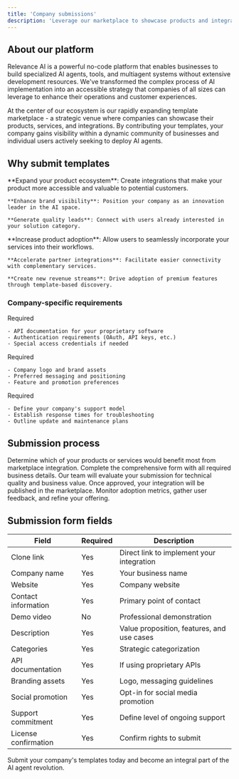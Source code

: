 ```yaml
---
title: 'Company submissions'
description: 'Leverage our marketplace to showcase products and integrations'
---
```


## About our platform

Relevance AI is a powerful no-code platform that enables businesses to build specialized AI agents, tools, and multiagent systems without extensive development resources. We've transformed the complex process of AI implementation into an accessible strategy that companies of all sizes can leverage to enhance their operations and customer experiences.

At the center of our ecosystem is our rapidly expanding template marketplace - a strategic venue where companies can showcase their products, services, and integrations. By contributing your templates, your company gains visibility within a dynamic community of businesses and individual users actively seeking to deploy AI agents.

## Why submit templates

<Tabs>
  <Tab title="Reach & visibility">
    **Expand your product ecosystem**: Create integrations that make your product more accessible and valuable to potential customers.

    **Enhance brand visibility**: Position your company as an innovation leader in the AI space.

    **Generate quality leads**: Connect with users already interested in your solution category.
  </Tab>
  <Tab title="Business growth">
    **Increase product adoption**: Allow users to seamlessly incorporate your services into their workflows.

    **Accelerate partner integrations**: Facilitate easier connectivity with complementary services.

    **Create new revenue streams**: Drive adoption of premium features through template-based discovery.
  </Tab>
</Tabs>

### Company-specific requirements

<CardGroup cols={3}>
  <Card title="API & integration details" icon="code">
    <span className="required">Required</span>
    
    - API documentation for your proprietary software
    - Authentication requirements (OAuth, API keys, etc.)
    - Special access credentials if needed
  </Card>
  
  <Card title="Branding & marketing" icon="palette">
    <span className="required">Required</span>
    
    - Company logo and brand assets
    - Preferred messaging and positioning
    - Feature and promotion preferences
  </Card>
  
  <Card title="Support & maintenance" icon="headset">
    <span className="required">Required</span>
    
    - Define your company's support model
    - Establish response times for troubleshooting
    - Outline update and maintenance plans
  </Card>
</CardGroup>

## Submission process

<Steps>
  <Step title="Strategic planning">
    Determine which of your products or services would benefit most from marketplace integration.
  </Step>
  <Step title="Submission">
    Complete the comprehensive form with all required business details.
  </Step>
  <Step title="Review & approval">
    Our team will evaluate your submission for technical quality and business value.
  </Step>
  <Step title="Publication">
    Once approved, your integration will be published in the marketplace.
  </Step>
  <Step title="Performance tracking">
    Monitor adoption metrics, gather user feedback, and refine your offering.
  </Step>
</Steps>

## Submission form fields

| Field | Required | Description |
|-------|----------|-------------|
| Clone link | Yes | Direct link to implement your integration |
| Company name | Yes | Your business name |
| Website | Yes | Company website |
| Contact information | Yes | Primary point of contact |
| Demo video | No | Professional demonstration |
| Description | Yes | Value proposition, features, and use cases |
| Categories | Yes | Strategic categorization |
| API documentation | Yes | If using proprietary APIs |
| Branding assets | Yes | Logo, messaging guidelines |
| Social promotion | Yes | Opt-in for social media promotion |
| Support commitment | Yes | Define level of ongoing support |
| License confirmation | Yes | Confirm rights to submit |


<Card title="Ready to extend your product's reach?" icon="building" href="/company-submit">
  Submit your company's templates today and become an integral part of the AI agent revolution.
</Card>